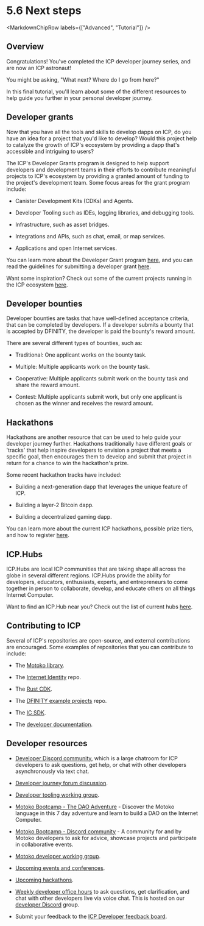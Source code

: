 
# 5.6 Next steps 

<MarkdownChipRow labels={["Advanced", "Tutorial"]} />

## Overview

Congratulations! You've completed the ICP developer journey series, and are now an ICP astronaut! 

You might be asking, "What next? Where do I go from here?" 

In this final tutorial, you'll learn about some of the different resources to help guide you further in your personal developer journey. 

## Developer grants

Now that you have all the tools and skills to develop dapps on ICP, do you have an idea for a project that you'd like to develop? Would this project help to catalyze the growth of ICP's ecosystem by providing a dapp that's accessible and intriguing to users? 

The ICP's Developer Grants program is designed to help support developers and development teams in their efforts to contribute meaningful projects to ICP's ecosystem by providing a granted amount of funding to the project's development team. Some focus areas for the grant program include:

- Canister Development Kits (CDKs) and Agents.

- Developer Tooling such as IDEs, logging libraries, and debugging tools.

- Infrastructure, such as asset bridges. 

- Integrations and APIs, such as chat, email, or map services. 

- Applications and open Internet services. 

You can learn more about the Developer Grant program [here](https://dfinity.org/grants), and you can read the guidelines for submitting a developer grant [here](https://dfinity.submittable.com/submit).

Want some inspiration? Check out some of the current projects running in the ICP ecosystem [here](https://internetcomputer.org/ecosystem/).

## Developer bounties 

Developer bounties are tasks that have well-defined acceptance criteria, that can be completed by developers. If a developer submits a bounty that is accepted by DFINITY, the developer is paid the bounty's reward amount. 

There are several different types of bounties, such as:

- Traditional: One applicant works on the bounty task.

- Multiple: Multiple applicants work on the bounty task.

- Cooperative: Multiple applicants submit work on the bounty task and share the reward amount. 

- Contest: Multiple applicants submit work, but only one applicant is chosen as the winner and receives the reward amount.

## Hackathons

Hackathons are another resource that can be used to help guide your developer journey further. Hackathons traditionally have different goals or 'tracks' that help inspire developers to envision a project that meets a specific goal, then encourages them to develop and submit that project in return for a chance to win the hackathon's prize. 

Some recent hackathon tracks have included:

- Building a next-generation dapp that leverages the unique feature of ICP.

- Building a layer-2 Bitcoin dapp.

- Building a decentralized gaming dapp. 

You can learn more about the current ICP hackathons, possible prize tiers, and how to register [here](https://dfinity.org/hackathons).

## ICP.Hubs

ICP.Hubs are local ICP communities that are taking shape all across the globe in several different regions. ICP.Hubs provide the ability for developers, educators, enthusiasts, experts, and entrepreneurs to come together in person to collaborate, develop, and educate others on all things Internet Computer.

Want to find an ICP.Hub near you? Check out the list of current hubs [here](https://internetcomputer.org/community#hubs).

## Contributing to ICP

Several of ICP's repositories are open-source, and external contributions are encouraged. Some examples of repositories that you can contribute to include:

- The [Motoko library](https://github.com/dfinity/motoko).

- The [Internet Identity](https://github.com/dfinity/internet-identity) repo.

- The [Rust CDK](https://github.com/dfinity/cdk-rs).

- The [DFINITY example projects](https://github.com/dfinity/examples) repo.

- The [IC SDK](https://github.com/dfinity/sdk).

- The [developer documentation](https://github.com/dfinity/portal).

## Developer resources

- [Developer Discord community](https://discord.com/invite/cA7y6ezyE2), which is a large chatroom for ICP developers to ask questions, get help, or chat with other developers asynchronously via text chat. 

- [Developer journey forum discussion](https://forum.dfinity.org/t/developer-journey-feedback-and-discussion/23893).

- [Developer tooling working group](https://www.google.com/calendar/event?eid=MHY0cjBubmlnYXY1cTkzZzVzcmozb3ZjZm5fMjAyMzEwMDVUMTcwMDAwWiBjX2Nnb2VxOTE3cnBlYXA3dnNlM2lzMWhsMzEwQGc&ctz=Europe/Zurich).

- [Motoko Bootcamp - The DAO Adventure](https://github.com/motoko-bootcamp/dao-adventure) - Discover the Motoko language in this 7 day adventure and learn to build a DAO on the Internet Computer.

- [Motoko Bootcamp - Discord community](https://discord.gg/YbksCUxdzk) - A community for and by Motoko developers to ask for advice, showcase projects and participate in collaborative events.

- [Motoko developer working group](https://www.google.com/calendar/event?eid=ZWVnb2luaHU0ZjduMTNpZHI3MWJkcWVwNWdfMjAyMzEwMTJUMTUwMDAwWiBjX2Nnb2VxOTE3cnBlYXA3dnNlM2lzMWhsMzEwQGc&ctz=Europe/Zurich).

- [Upcoming events and conferences](https://dfinity.org/events-and-news/).

- [Upcoming hackathons](https://dfinity.org/hackathons/).

- [Weekly developer office hours](https://discord.gg/4a7SZzRk?event=1164114241893187655) to ask questions, get clarification, and chat with other developers live via voice chat. This is hosted on our [developer Discord](https://discord.com/invite/cA7y6ezyE2) group.

- Submit your feedback to the [ICP Developer feedback board](http://dx.internetcomputer.org).

